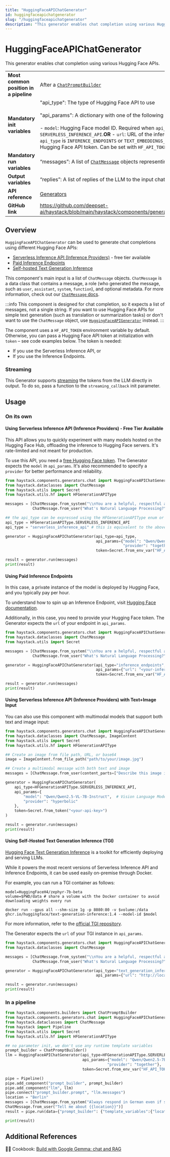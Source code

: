 ```yaml
---
title: "HuggingFaceAPIChatGenerator"
id: huggingfaceapichatgenerator
slug: "/huggingfaceapichatgenerator"
description: "This generator enables chat completion using various Hugging Face APIs."
---
```


# HuggingFaceAPIChatGenerator

This generator enables chat completion using various Hugging Face APIs.

|  |  |
| --- | --- |
| **Most common position in a pipeline** | After a [`ChatPromptBuilder`](/docs/pipeline-components/builders/chatpromptbuilder.mdx) |
| **Mandatory init variables** | "api_type": The type of Hugging Face API to use  <br /> <br />"api_params": A dictionary with one of the following keys:  <br /> <br />- `model`: Hugging Face model ID. Required when `api_type` is `SERVERLESS_INFERENCE_API`.**OR** - `url`: URL of the inference endpoint. Required when `api_type` is `INFERENCE_ENDPOINTS` or `TEXT_EMBEDDINGS_INFERENCE`."token": The Hugging Face API token. Can be set with `HF_API_TOKEN` or `HF_TOKEN` env var. |
| **Mandatory run variables** | “messages”: A list of [`ChatMessage`](/docs/concepts/data-classes.mdx#chatmessage)  objects representing the chat |
| **Output variables** | “replies”: A list of replies of the LLM to the input chat |
| **API reference** | [Generators](/reference/generators-api) |
| **GitHub link** | https://github.com/deepset-ai/haystack/blob/main/haystack/components/generators/chat/hugging_face_api.py |

## Overview

`HuggingFaceAPIChatGenerator` can be used to generate chat completions using different Hugging Face APIs:

- [Serverless Inference API (Inference Providers)](https://huggingface.co/docs/inference-providers) - free tier available
- [Paid Inference Endpoints](https://huggingface.co/inference-endpoints)
- [Self-hosted Text Generation Inference](https://github.com/huggingface/text-generation-inference)

This component's main input is a list of `ChatMessage` objects. `ChatMessage` is a data class that contains a message, a role (who generated the message, such as `user`, `assistant`, `system`, `function`), and optional metadata. For more information, check out our [`ChatMessage` docs](../../concepts/data-classes/chatmessage.mdx).

:::info
This component is designed for chat completion, so it expects a list of messages, not a single string. If you want to use Hugging Face APIs for simple text generation (such as translation or summarization tasks) or don't want to use the `ChatMessage` object, use [`HuggingFaceAPIGenerator`](huggingfaceapigenerator.mdx) instead.
:::

The component uses a `HF_API_TOKEN` environment variable by default. Otherwise, you can pass a Hugging Face API token at initialization with `token` – see code examples below.
The token is needed:

- If you use the Serverless Inference API, or
- If you use the Inference Endpoints.

### Streaming

This Generator supports [streaming](guides-to-generators/choosing-the-right-generator.mdx#streaming-support) the tokens from the LLM directly in output. To do so, pass a function to the `streaming_callback` init parameter.

## Usage

### On its own

#### Using Serverless Inference API (Inference Providers) - Free Tier Available

This API allows you to quickly experiment with many models hosted on the Hugging Face Hub, offloading the inference to Hugging Face servers. It's rate-limited and not meant for production.

To use this API, you need a [free Hugging Face token](https://huggingface.co/settings/tokens).
The Generator expects the `model` in `api_params`. It's also recommended to specify a `provider` for better performance and reliability.

```python
from haystack.components.generators.chat import HuggingFaceAPIChatGenerator
from haystack.dataclasses import ChatMessage
from haystack.utils import Secret
from haystack.utils.hf import HFGenerationAPIType

messages = [ChatMessage.from_system("\\nYou are a helpful, respectful and honest assistant"),
            ChatMessage.from_user("What's Natural Language Processing?")]

## the api_type can be expressed using the HFGenerationAPIType enum or as a string
api_type = HFGenerationAPIType.SERVERLESS_INFERENCE_API
api_type = "serverless_inference_api" # this is equivalent to the above

generator = HuggingFaceAPIChatGenerator(api_type=api_type,
                                        api_params={"model": "Qwen/Qwen2.5-7B-Instruct",
                                                    "provider": "together"},
                                        token=Secret.from_env_var("HF_API_TOKEN"))

result = generator.run(messages)
print(result)
```

#### Using Paid Inference Endpoints

In this case, a private instance of the model is deployed by Hugging Face, and you typically pay per hour.

To understand how to spin up an Inference Endpoint, visit [Hugging Face documentation](https://huggingface.co/inference-endpoints/dedicated).

Additionally, in this case, you need to provide your Hugging Face token.
The Generator expects the `url` of your endpoint in `api_params`.

```python
from haystack.components.generators.chat import HuggingFaceAPIChatGenerator
from haystack.dataclasses import ChatMessage
from haystack.utils import Secret

messages = [ChatMessage.from_system("\\nYou are a helpful, respectful and honest assistant"),
            ChatMessage.from_user("What's Natural Language Processing?")]

generator = HuggingFaceAPIChatGenerator(api_type="inference_endpoints",
                                        api_params={"url": "<your-inference-endpoint-url>"},
                                        token=Secret.from_env_var("HF_API_TOKEN"))

result = generator.run(messages)
print(result)
```

#### Using Serverless Inference API (Inference Providers) with Text+Image Input

You can also use this component with multimodal models that support both text and image input:

```python
from haystack.components.generators.chat import HuggingFaceAPIChatGenerator
from haystack.dataclasses import ChatMessage, ImageContent
from haystack.utils import Secret
from haystack.utils.hf import HFGenerationAPIType

## Create an image from file path, URL, or base64
image = ImageContent.from_file_path("path/to/your/image.jpg")

## Create a multimodal message with both text and image
messages = [ChatMessage.from_user(content_parts=["Describe this image in detail", image])]

generator = HuggingFaceAPIChatGenerator(
    api_type=HFGenerationAPIType.SERVERLESS_INFERENCE_API,
    api_params={
        "model": "Qwen/Qwen2.5-VL-7B-Instruct",  # Vision Language Model
        "provider": "hyperbolic"
    },
    token=Secret.from_token("<your-api-key>")
)

result = generator.run(messages)
print(result)
```

#### Using Self-Hosted Text Generation Inference (TGI)

[Hugging Face Text Generation Inference](https://github.com/huggingface/text-generation-inference) is a toolkit for efficiently deploying and serving LLMs.

While it powers the most recent versions of Serverless Inference API and Inference Endpoints, it can be used easily on-premise through Docker.

For example, you can run a TGI container as follows:

```shell
model=HuggingFaceH4/zephyr-7b-beta
volume=$PWD/data # share a volume with the Docker container to avoid downloading weights every run

docker run --gpus all --shm-size 1g -p 8080:80 -v $volume:/data ghcr.io/huggingface/text-generation-inference:1.4 --model-id $model
```

For more information, refer to the [official TGI repository](https://github.com/huggingface/text-generation-inference).

The Generator expects the `url` of your TGI instance in `api_params`.

```python
from haystack.components.generators.chat import HuggingFaceAPIChatGenerator
from haystack.dataclasses import ChatMessage

messages = [ChatMessage.from_system("\\nYou are a helpful, respectful and honest assistant"),
            ChatMessage.from_user("What's Natural Language Processing?")]

generator = HuggingFaceAPIChatGenerator(api_type="text_generation_inference",
                                        api_params={"url": "http://localhost:8080"})

result = generator.run(messages)
print(result)
```

### In a pipeline

```python
from haystack.components.builders import ChatPromptBuilder
from haystack.components.generators.chat import HuggingFaceAPIChatGenerator
from haystack.dataclasses import ChatMessage
from haystack import Pipeline
from haystack.utils import Secret
from haystack.utils.hf import HFGenerationAPIType

## no parameter init, we don't use any runtime template variables
prompt_builder = ChatPromptBuilder()
llm = HuggingFaceAPIChatGenerator(api_type=HFGenerationAPIType.SERVERLESS_INFERENCE_API,
                                  api_params={"model": "Qwen/Qwen2.5-7B-Instruct",
                                             "provider": "together"},
                                  token=Secret.from_env_var("HF_API_TOKEN"))

pipe = Pipeline()
pipe.add_component("prompt_builder", prompt_builder)
pipe.add_component("llm", llm)
pipe.connect("prompt_builder.prompt", "llm.messages")
location = "Berlin"
messages = [ChatMessage.from_system("Always respond in German even if some input data is in other languages."),
ChatMessage.from_user("Tell me about {{location}}")]
result = pipe.run(data={"prompt_builder": {"template_variables":{"location": location}, "template": messages}})

print(result)
```

## Additional References

:cook: Cookbook: [Build with Google Gemma: chat and RAG](https://haystack.deepset.ai/cookbook/gemma_chat_rag)

